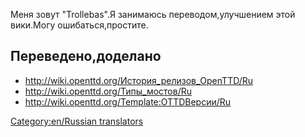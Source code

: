 Меня зовут "Trollebas".Я занимаюсь переводом,улучшением этой вики.Могу ошибаться,простите.
==Переведено,доделано==
*http://wiki.openttd.org/История_релизов_OpenTTD/Ru
*http://wiki.openttd.org/Типы_мостов/Ru
*http://wiki.openttd.org/Template:OTTDВерсии/Ru
[[Category:en/Russian translators]]